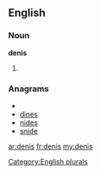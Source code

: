 ==English==

===Noun===
'''denis'''

# {{plural of|[[deni]]}}

===Anagrams===
* {{alphagram|deins}}
* [[dines#English|dines]]
* [[nides#English|nides]]
* [[snide#English|snide]]


[[Category:English plurals]]

[[ar:denis]]
[[fr:denis]]
[[my:denis]]